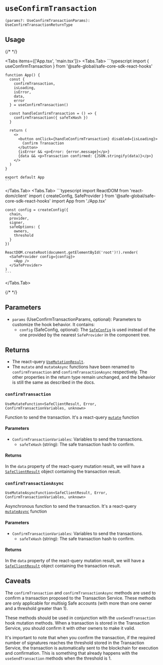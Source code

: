 
# `useConfirmTransaction`

`(params?: UseConfirmTransactionParams): UseConfirmTransactionReturnType`

## Usage

{/* <!-- vale off --> */}

<Tabs items={['App.tsx', 'main.tsx']}>
  <Tabs.Tab>
    ```typescript
    import { useConfirmTransaction } from '@safe-global/safe-core-sdk-react-hooks'
    
    function App() {
      const {
        confirmTransaction,
        isLoading,
        isError,
        data,
        error
      } = useConfirmTransaction()

      const handleConfirmTransaction = () => {
        confirmTransaction({ safeTxHash })
      }

      return (
        <>
          <button onClick={handleConfirmTransaction} disabled={isLoading}>
            Confirm Transaction
          </button>
          {isError && <p>Error: {error.message}</p>}
          {data && <p>Transaction confirmed: {JSON.stringify(data)}</p>}
        </>
      )
    }

    export default App
    ```
  </Tabs.Tab>
  <Tabs.Tab>
    ```typescript
    import ReactDOM from 'react-dom/client'
    import { createConfig, SafeProvider } from '@safe-global/safe-core-sdk-react-hooks'
    import App from './App.tsx'

    const config = createConfig({
      chain,
      provider,
      signer,
      safeOptions: {
        owners,
        threshold
      }
    })

    ReactDOM.createRoot(document.getElementById('root')!).render(
      <SafeProvider config={config}>
        <App />
      </SafeProvider>
    )
    ```
  </Tabs.Tab>
</Tabs>

{/* <!-- vale on --> */}

## Parameters

- `params` (UseConfirmTransactionParams, optional): Parameters to customize the hook behavior. It contains:
  - `config` (SafeConfig, optional): The [`SafeConfig`](./safeconfig.mdx) is used instead of the one provided by the nearest `SafeProvider` in the component tree.

## Returns 

- The react-query [`UseMutationResult`](https://tanstack.com/query/v4/docs/framework/react/reference/useMutation).
- The `mutate` and `mutateAsync` functions have been renamed to `confirmTransaction` and `confirmTransactionAsync` respectively. The other properties in the return type remain unchanged, and the behavior is still the same as described in the docs.

### `confirmTransaction`

`UseMutateFunction<SafeClientResult, Error, ConfirmTransactionVariables, unknown>`

Function to send the transaction. It's a react-query [`mutate`](https://tanstack.com/query/v4/docs/framework/react/reference/useMutation) function

#### Parameters

- `ConfirmTransactionVariables`: Variables to send the transactions.
  - `safeTxHash` (string): The safe transaction hash to confirm.

#### Returns

In the `data` property of the react-query mutation result, we will have a [`SafeClientResult`](https://github.com/safe-global/safe-core-sdk/blob/9fca59736c418dc6253404b4a7784e2245d83312/packages/sdk-starter-kit/src/types.ts#L67-L85) object containing the transaction result.

### `confirmTransactionAsync`

`UseMutateAsyncFunction<SafeClientResult, Error, ConfirmTransactionVariables, unknown>`

Asynchronous function to send the transaction. It's a react-query [`mutateAsync`](https://tanstack.com/query/v4/docs/framework/react/reference/useMutation) function

#### Parameters

- `ConfirmTransactionVariables`: Variables to send the transactions.
  - `safeTxHash` (string): The safe transaction hash to confirm.

#### Returns

In the `data` property of the react-query mutation result, we will have a [`SafeClientResult`](https://github.com/safe-global/safe-core-sdk/blob/9fca59736c418dc6253404b4a7784e2245d83312/packages/sdk-starter-kit/src/types.ts#L67-L85) object containing the transaction result.

## Caveats

The `confirmTransaction` and `confirmTransactionAsync` methods are used to confirm a transaction proposed to the Transaction Service. These methods are only applicable for multisig Safe accounts (with more than one owner and a threshold greater than 1).

These methods should be used in conjunction with the `useSendTransaction` hook mutation methods. When a transaction is stored in the Transaction Service, you should confirm it with other owners to make it valid.

It's important to note that when you confirm the transaction, if the required number of signatures reaches the threshold stored in the Transaction Service, the transaction is automatically sent to the blockchain for execution and confirmation. This is something that already happens with the `useSendTransaction` methods when the threshold is 1.
